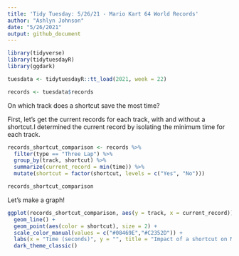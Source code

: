 ```yaml
---
title: 'Tidy Tuesday: 5/26/21 - Mario Kart 64 World Records'
author: "Ashlyn Johnson"
date: "5/26/2021"
output: github_document
---
```


```r
library(tidyverse)
library(tidytuesdayR)
library(ggdark)
```

```r
tuesdata <- tidytuesdayR::tt_load(2021, week = 22)

records <- tuesdata$records
```

On which track does a shortcut save the most time? 

First, let's get the current records for each track, with and without a shortcut.I determined the current record by isolating the minimum time for each track. 

```r

records_shortcut_comparison <- records %>% 
  filter(type == "Three Lap") %>% 
  group_by(track, shortcut) %>% 
  summarize(current_record = min(time)) %>% 
  mutate(shortcut = factor(shortcut, levels = c("Yes", "No")))

records_shortcut_comparison

```

Let's make a graph!

```r
ggplot(records_shortcut_comparison, aes(y = track, x = current_record)) + 
  geom_line() + 
  geom_point(aes(color = shortcut), size = 2) + 
  scale_color_manual(values = c("#08469E","#C2352D")) +
  labs(x = "Time (seconds)", y = "", title = "Impact of a shortcut on Mario Kart 64 World Records", color = "Shortcut?") +
  dark_theme_classic()

```





